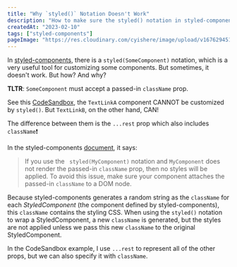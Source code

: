 ```yaml
---
title: "Why `styled()` Notation Doesn't Work"
description: "How to make sure the styled() notation in styled-components works, and the reason of it."
createdAt: "2023-02-10"
tags: ["styled-components"]
pageImage: "https://res.cloudinary.com/cyishere/image/upload/v1676294517/cyishere/blog/styled-notation-cover_dvylzc.jpg"
---
```


In [styled-components](https://styled-components.com), there is a `styled(SomeComponent)` notation, which is a very useful tool for customizing some components. But sometimes, it doesn't work. But how? And why?

**TLTR**: `SomeComponent` must accept a passed-in `className` prop.

See this [CodeSandbox](https://codesandbox.io/s/styled-notation-0br3z9), the `TextLinkA` component CANNOT be customized by `styled()`. But `TextLinkB`, on the other hand, CAN!

The difference between them is the `...rest` prop which also includes `className`❗

In the styled-components [document](https://styled-components.com/docs/advanced#styling-normal-react-components), it says:

> If you use the ` styled(MyComponent)` notation and `MyComponent` does not render the passed-in `className` prop, then no styles will be applied. To avoid this issue, make sure your component attaches the passed-in `className` to a DOM node.

Because styled-components generates a random string as the `className` for each _StyledComponent_ (the component defined by styled-components), this `className` contains the styling CSS. When using the `styled()` notation to wrap a StyledComponent, a new `className` is generated, but the styles are not applied unless we pass this new `className` to the original StyledComponent.

In the CodeSandbox example, I use `...rest` to represent all of the other props, but we can also specify it with `className`.
